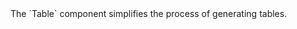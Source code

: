 
<div className="large">
  The `Table` component simplifies the process of generating tables.
</div>

<Example
  Component={Component}
  code={Source}
/>
